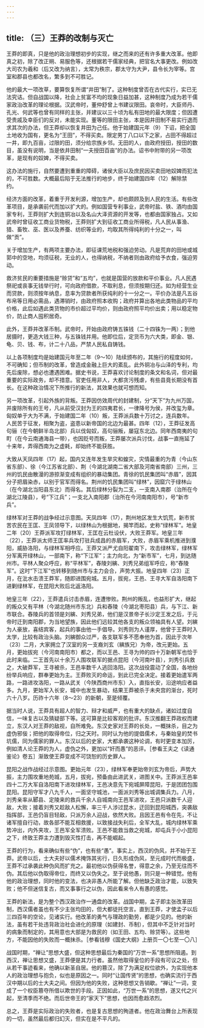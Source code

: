 ```yaml
---
---
---
```

title: （三）王莽的改制与灭亡
---



王莽的即真，只是他的政治理想初步的实现，继之而来的还有许多重大改革。他即真之初，除了改正朔、易服色等，还根据若干儒家经典，把官名大事更改。例如改大司农为羲和（后又改为纳言），太常为秩宗，郡太守为大尹，县令长为宰等。宫室和郡县也都改名，繁多到不可胜记。

他的最大一项改草，要算恢复所谓“井田”制了。这种制度曾否在古代实行，实已无法究诘。但自战国以降，社会上贫富不均的现象日益加甚，这种制度乃成为若干儒家政治改革的理论根据。汉武帝时，董仲舒曾上书建议限田。哀帝时，大臣师丹、孔光、何武等也曾有同样的主张，并建议以三十顷为私有田地的最大限度；但因遭受贵戚及幸臣们的反对，未能实现。董等的限田主张，本是因井田制不易实行退而求其次的办法，但王莽却以恢复井田为己任。他于始建国元年（9）下诏，把全国土地收为国有，更名为“王田”，不得买卖。限定男丁八口以下之家，占田不得超过一井，即九百亩，过限的田，须分给宗族乡邻。无田的人，由政府授田，授田的数目，虽没有说明，当是依井田制“一夫授田百亩”的办法。诏书中附带的另一项改革，是现有的奴婢，不得买卖。

这办法的施行，自然要遭到重重的障碍，诸侯大臣以及庶民因买卖田地奴婢而犯法的，不可胜数。大概最后陷于无法推行的地步，终于始建国四年（12）解除禁约。

经济方面的改革，着重于开发利源，增加生产，却也颇顾及到人民的生活。有些改革项目，是承袭前代而加以扩大的。例如国营专利事业，武帝时盐、铁、酒均由国家专利，王莽则扩大到连铜冶以及名山大泽资源的开发等，也都由国家独占。又如武帝时曾征收工商业货物税，王莽则扩大到征收工商业所得税，凡人民从事渔、猎、畜牧、巫、医以及养蚕、纺织等业的，均取其所得纯利的十分之一，叫做“贡”。

关于增加生产，有两项主要办法，即征课荒地税和强迫劳动。凡是荒弃的田地或城郭中的空地，均须征税，无业的人，也得纳税，不纳者则由政府给予衣食，强迫劳动。

救济贫民的重要措施是“赊贷”和“五均”，也就是国营的放款和平价事业。凡人民遇祭祀或丧事无钱举行时，可向政府借款，不取利息，但须按期归还。如为经营生业而贷款，则须按年纳息，息率为贷款者所获纯利的十一分之一。平价办法是凡五谷布帛等日用必需品，遇滞销时，由政府照本收购；政府并算出各地此类物品的平均价格，此后如遇此类货物的市价超过平均价，则由政府照平均价出卖；用以稳定物价，防止商人囤积居奇。

此外，王莽并改革币制。武帝时，开始由政府铸五铢钱（二十四铢为一两）；到他居摄时，更造大钱三种，与五铢钱并用。他即位后，定货币为六大类，即金、银、龟、贝、钱、布，计二十八品，严禁人民私自铸钱。

以上各项制度均是始建国元年至二年（9～10）陆续颁布的，其施行的程度如何，不可确知；但币制的改革，曾造成金融上巨大的紊乱。此外铜冶与山泽的专利，均先后废除，想必也遭遇困难。据史书说，王莽喜欢讨论制度的条文和名词，但对最重要的实际政务，却不措意。官吏任用非人，大都贪污残虐，有些县竟长期没有首长。在这种政治情况下所推行的新法，其效果也就可想而知。

另一项改革，引起外族的背叛。王莽因仿效周代的封建制，分“天下”为九州万国，并废除所有的王号，凡从前受汉封为王的四夷君长，一律降号为侯，并改玺为章。匈奴单于大为不满，于始建国二年（10）叛，王莽派兵数十万讨之，连兵数年。人民苦于征发，相聚为盗，盗患以新帝国的北边为最甚。四年（12），王莽征发高句骊（在今朝鲜半岛北部）兵以伐匈奴，高句骊叛，屡寇东北边。同年西南夷的句町（在今云南通海县一带），也因贬号而叛，王莽屡次派兵讨伐，战事一直拖延了十来年，弄得西南为之虚耗，却始终不能获胜。

大致从天凤四年（17）起，国内又连年发生旱灾和蝗灾，灾情最重的为青（今山东省东部）、徐（今江苏省北部）、荆（今湖北湖南二省大部及河南省南部）三州，三州的饥民由散漫的游掠渐变成有组织的暴动集团。青徐的饥民集团叫“赤眉”，因其分子把眉染赤，以别于官军而得名。荆州的饥民集团叫“绿林”，因窟穴于绿林山（在今湖北当阳县东北）而得名。其后绿林分裂为二支，一支南入南郡（治所在今湖北江陵县），号“下江兵”；一支北入南阳郡（治所在今河南南阳市），号“新市兵”。

绿林军对王莽的战争经过示意图。天凤四年（17），荆州地区发生大饥荒，新市贫苦农民在王匡、王凤领导下，以绿林山为根据地，揭竿而起，史称“绿林军”。地皇二年（20）王莽派军攻打绿林军，王匡在云杜设伏，大败王莽军。地皇三年（22），王莽派太师王匡率兵攻打驻兵成昌的赤眉军，大败，赤眉军乘机推进到濮阳，威胁洛阳，与绿林军相呼应。王莽又派严尤自阳翟南下，攻击绿林军，绿林军分军离开绿林山，一部南下，称“下江军”；主力向北，为“新市军”，七月，到达随州市。平林人聚众呼应，称“平林军”，舂陵刘縯、刘秀兄弟组军呼应，称“舂陵军”。这时“下江军”也转移到随州市与主力会合，声势大振。地皇四年（23）正月，在沘水击溃王莽军，随即进围宛城。五月，拔宛，王邑、王寻大军自洛阳南下进剿绿林军，在昆阳大败后北返洛阳。

地皇三年（22），王莽遣兵讨击赤眉，连遭惨败。荆州的叛乱，也益形扩大，继起的叛众又有平林（今湖北随州市东北）兵和舂陵（今湖北枣阳县）兵，与下江、新市联合。舂陵兵的首领是刘縯、刘秀兄弟，他们是汉景帝子长沙定王发之后，于元帝时迁到南阳郡，为当地望族，因此他们远较其他各支的叛众领袖具有人望。刘縯为人豪放，喜结宾客，起兵的事由他一手倡导。刘秀则为人谨厚，他曾于王莽时入太学，比较有政治头脑。刘縯御众过严，各支联军多不愿奉他为首，因此于次年（23）二月，大家拥立了汉室的另一支裔刘玄（縯族兄）为帝，改元更始。五月，更始拔宛（今河南南阳市）都之，而以王邑、王寻为帅的四十万新朝军也恰于此时来临。二王首先以十余万人围攻联军的据点昆阳（今河南叶县），刘秀引兵救之，大破莽军，王寻被杀，王邑率数千人逃回洛阳。这次战役震动了全国，各地纷纷举兵响应，群奉更始为主。王莽败灭的命运，到此已完全决定。接着更始遣军两路，一路进攻洛阳，一路从武关（今陕西商州市东）入，直指长安，沿途响应者益多。九月，更始军入长安，城中也发生暴动，结果王莽被杀于未央宫的渐台，死时六十八岁。历祚十六年（8～23）的新朝，至是倾覆。

据当时人说，王莽具有超人的智力、辩才和威严，也有重大的缺点，诸如过度自信，一味复古以及猜疑部下等。这可算是比较客观的批评。东汉推翻王莽政权而建立，东汉人对王莽的敌视，自所难免。东汉史家对王莽的长处，一概抹杀，目之为虚伪邪佞；把他的取得帝位，归之天时。同时认为他的提倡儒术，与秦始皇的焚书坑儒，同为儒家的罪人。东汉以后的史家，大都承袭这种论调，有时更变本加厉，例如清人论王莽的为人，虚伪之外，更加以“奸而愚”的恶评。［参看王夫之《读通鉴论》卷五］渐致使王莽变成不可饶恕的历史罪人。

昆阳之战作战经过示意图。更始元年（23），绿林军奉更始帝刘玄为帝后，声势大振，主力围攻重地苑城，五月，拔宛，预备由此进武关，进图关中。王莽派王邑率四十二万大军自洛阳南下进攻绿林军，王邑决意先下宛城屏障昆阳，于是团团包围昆阳。昆阳守军才八九千人，一面坚守城池，一面派刘秀等出城调集兵力。八月，刘秀亲率从郾县、定陵来的救兵千余人自城南向王邑军进攻，王邑只派数千人迎敌，大败；接着刘秀又趁敌人松懈，率三千人涉过昆水，迂回到昆阳城西，突袭敌指挥部，王邑仍盲目轻敌，只派万余人迎战，依然大败。且因王邑有令在先，不让诸军擅自行动，故各部不能互相救援，以致接战失利后，全军大乱，城内绿林军乘势冲出，内外夹攻，王邑军全军溃败。王邑不能救当救之宛城，却屯兵于小小昆阳之下，终致王莽主力遭到毁灭性打击，再不能崛起。

王莽的行为，看来确似有些“伪”，也有些“愚”。事实上，西汉的伪风，并不始于王莽。武帝以后，士大夫好以儒术掩饰其劣行，日久形成伪风，至元成时代而极盛，王莽不过承袭此种伪风而扩充之。最初他以伪获得名誉，得意之余，乃至无往而不伪。其后他以伪取得帝位，而终又以伪失之。至于说他愚，则只是一种错觉。他有他的政治理想，同时他的变法，也决非愚人所能了解。但他缺乏政治才能，以致失败；他不但迷信复古，而又事事行之以伪，因此看来令人有愚的感觉。

王莽的新法，是为整个西汉政治作一通盘的改革。战国中期，孟子即主张改革田制，西汉儒者虽也有不少主张均田的，但大都徒托空言。直到王莽，才使孟子以后三四百年的空论，见诸实行。他改革的勇气与理政的勤劳，都是少见的。他的新法，虽有若干处违背政治社会进化的原理（如建封、币制），但其中不乏针对当时的病象而制定的，其用意也大部是为救民的（如王田、五均、赊贷等）。这些地方，不能因他的失败而一概抹杀。［参看钱穆《国史大纲》上册页一〇七至一〇八］

战国时期，“禅让”思想大盛，但这种思想最后为秦国的“万世一系”思想所阻遏。到西汉，禅让思想又盛，王莽便是其力行者。虽然他取得皇位的手段有可议之处，但从若干事迹看来，他确以新圣自居。他的篡汉，除了为满足权位欲外，为实现他本人的政治理想与抱负，似也是原因之一。同时“让国传贤”的思想，也确实流行于西汉中期以后的士大夫之间。但因为他的失败，这种思想又告销歇。“禅让”一词，变成了一个权臣篡夺所借以欺世的手段。正因如此，“万世一系”的思想，遂又代之兴起，至清季而不绝。而后世帝王的“家天下”思想，也因而愈趋浓烈。

总之，王莽是实际政治的失败者，也是复古思想的殉道者。他在政治舞台上所表现的一切，虽然最后都归幻灭，但实在是不平凡的。